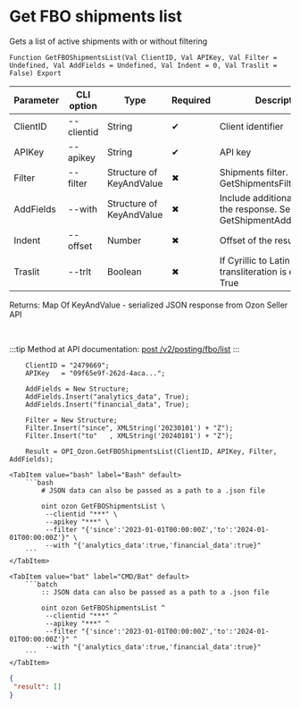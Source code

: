 ﻿---
sidebar_position: 3
---


# Get FBO shipments list
 Gets a list of active shipments with or without filtering



`Function GetFBOShipmentsList(Val ClientID, Val APIKey, Val Filter = Undefined, Val AddFields = Undefined, Val Indent = 0, Val Traslit = False) Export`

  | Parameter | CLI option | Type | Required | Description |
  |-|-|-|-|-|
  | ClientID | --clientid | String | &#x2714; | Client identifier |
  | APIKey | --apikey | String | &#x2714; | API key |
  | Filter | --filter | Structure of KeyAndValue | &#x2716; | Shipments filter. See GetShipmentsFilterStructure |
  | AddFields | --with | Structure of KeyAndValue | &#x2716; | Include additional fields in the response. See GetShipmentAdditionalFields |
  | Indent | --offset | Number | &#x2716; | Offset of the result items |
  | Traslit | --trlt | Boolean | &#x2716; | If Cyrillic to Latin address transliteration is enabled > True |

  
  Returns:  Map Of KeyAndValue - serialized JSON response from Ozon Seller API

<br/>

:::tip
Method at API documentation: [post /v2/posting/fbo/list](https://docs.ozon.ru/api/seller/#operation/PostingAPI_GetFboPostingList)
:::
<br/>



```bsl title="1C:Enterprise/OneScript code example"
    ClientID = "2479669";
    APIKey   = "09f65e9f-262d-4aca...";

    AddFields = New Structure;
    AddFields.Insert("analytics_data", True);
    AddFields.Insert("financial_data", True);

    Filter = New Structure;
    Filter.Insert("since", XMLString('20230101') + "Z");
    Filter.Insert("to"   , XMLString('20240101') + "Z");

    Result = OPI_Ozon.GetFBOShipmentsList(ClientID, APIKey, Filter, AddFields);
```
 

 <Tabs>
  
    <TabItem value="bash" label="Bash" default>
        ```bash
            # JSON data can also be passed as a path to a .json file
            
            oint ozon GetFBOShipmentsList \
             --clientid "***" \
             --apikey "***" \
             --filter "{'since':'2023-01-01T00:00:00Z','to':'2024-01-01T00:00:00Z'}" \
             --with "{'analytics_data':true,'financial_data':true}"
        ```
    </TabItem>
  
    <TabItem value="bat" label="CMD/Bat" default>
        ```batch
            :: JSON data can also be passed as a path to a .json file
            
            oint ozon GetFBOShipmentsList ^
             --clientid "***" ^
             --apikey "***" ^
             --filter "{'since':'2023-01-01T00:00:00Z','to':'2024-01-01T00:00:00Z'}" ^
             --with "{'analytics_data':true,'financial_data':true}"
        ```
    </TabItem>
</Tabs>


```json title="Result"
{
 "result": []
}
```
